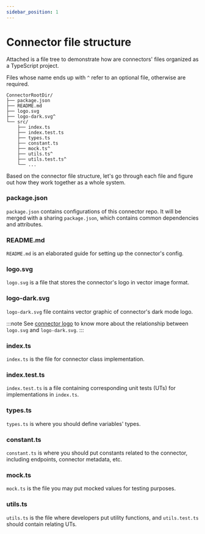```yaml
---
sidebar_position: 1
---
```


# Connector file structure

Attached is a file tree to demonstrate how are connectors' files organized as a TypeScript project.

Files whose name ends up with `^` refer to an optional file, otherwise are required.

```
ConnectorRootDir/
├── package.json
├── README.md
├── logo.svg
├── logo-dark.svg^
└── src/
    ├── index.ts
    ├── index.test.ts
    ├── types.ts
    ├── constant.ts
    ├── mock.ts^
    ├── utils.ts^
    ├── utils.test.ts^
    └── ...
```

Based on the connector file structure, let's go through each file and figure out how they work together as a whole system.

### package.json

`package.json` contains configurations of this connector repo. It will be merged with a sharing `package.json`, which contains common dependencies and attributes.

### README.md

`README.md` is an elaborated guide for setting up the connector's config.

### logo.svg

`logo.svg` is a file that stores the connector's logo in vector image format.

### logo-dark.svg

`logo-dark.svg` file contains vector graphic of connector's dark mode logo.

:::note
See [connector logo](/concepts/connector-data-structure/#logo) to know more about the relationship between `logo.svg` and `logo-dark.svg`.
:::

### index.ts

`index.ts` is the file for connector class implementation.

### index.test.ts

`index.test.ts` is a file containing corresponding unit tests (UTs) for implementations in `index.ts`.

### types.ts

`types.ts` is where you should define variables' types.

### constant.ts

`constant.ts` is where you should put constants related to the connector, including endpoints, connector metadata, etc.

### mock.ts

`mock.ts` is the file you may put mocked values for testing purposes.

### utils.ts

`utils.ts` is the file where developers put utility functions, and `utils.test.ts` should contain relating UTs.
